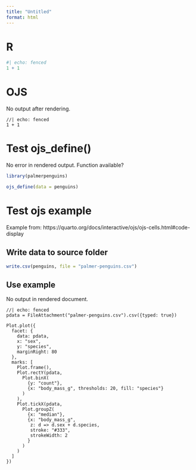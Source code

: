 ```yaml
---
title: "Untitled"
format: html
---
```


# R

```r
#| echo: fenced
1 + 1
```

# OJS

No output after rendering.

```ojs
//| echo: fenced
1 + 1
```

# Test ojs_define()

No error in rendered output. Function available?

```r

library(palmerpenguins)

ojs_define(data = penguins)

```

# Test ojs example

Example from: https://quarto.org/docs/interactive/ojs/ojs-cells.html#code-display

## Write data to source folder

```r
write.csv(penguins, file = "palmer-penguins.csv")
```

## Use example

No output in rendered document.

```ojs
//| echo: fenced
pdata = FileAttachment("palmer-penguins.csv").csv({typed: true})

Plot.plot({
  facet: {
    data: pdata,
    x: "sex",
    y: "species",
    marginRight: 80
  },
  marks: [
    Plot.frame(),
    Plot.rectY(pdata, 
      Plot.binX(
        {y: "count"}, 
        {x: "body_mass_g", thresholds: 20, fill: "species"}
      )
    ),
    Plot.tickX(pdata, 
      Plot.groupZ(
        {x: "median"}, 
        {x: "body_mass_g",
         z: d => d.sex + d.species,
         stroke: "#333",
         strokeWidth: 2
        }
      )
    )
  ]
})
```

